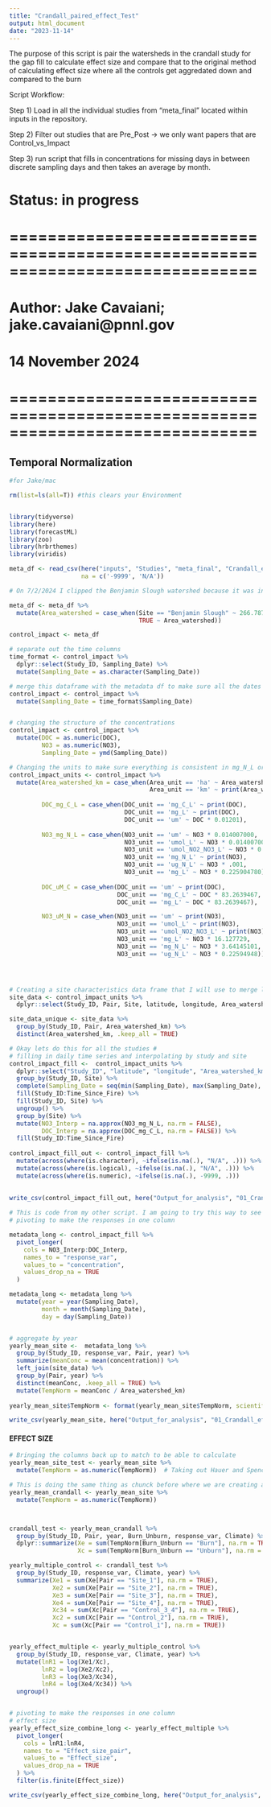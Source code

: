 ```yaml
---
title: "Crandall_paired_effect_Test"
output: html_document
date: "2023-11-14"
---
```

The purpose of this script is pair the watersheds in the crandall study for the gap fill to calculate effect size and compare that to the original method of calculating effect size where all the controls get aggredated down and compared to the burn 

Script Workflow:

Step 1) Load in all the individual studies from "meta_final" located within inputs in the repository.  

Step 2) Filter out studies that are Pre_Post -> we only want papers that are Control_vs_Impact

Step 3) run script that fills in concentrations for missing days in between discrete sampling days and then takes an average by month. 

# Status: in progress

# ==============================================================================
# Author: Jake Cavaiani; jake.cavaiani@pnnl.gov
# 14 November 2024
# ==============================================================================



## Temporal Normalization 
```r
#for Jake/mac

rm(list=ls(all=T)) #this clears your Environment


library(tidyverse)
library(here)
library(forecastML)
library(zoo)
library(hrbrthemes)
library(viridis)

```

```r
meta_df <- read_csv(here("inputs", "Studies", "meta_final", "Crandall_et_al_2021.csv"),
                    na = c('-9999', 'N/A'))

# On 7/2/2024 I clipped the Benjamin Slough watershed because it was incorporating the Payson watershed. The updated watershed area is 266.787. Lets update that here so we can calculate a proper effect size. 

meta_df <- meta_df %>% 
  mutate(Area_watershed = case_when(Site == "Benjamin Slough" ~ 266.787,
                                    TRUE ~ Area_watershed))


```


```r
control_impact <- meta_df 

# separate out the time columns 
time_format <- control_impact %>% 
  dplyr::select(Study_ID, Sampling_Date) %>% 
  mutate(Sampling_Date = as.character(Sampling_Date))

# merge this dataframe with the metadata df to make sure all the dates are the same format and there aren't any NAs
control_impact <- control_impact %>% 
  mutate(Sampling_Date = time_format$Sampling_Date)


# changing the structure of the concentrations
control_impact <- control_impact %>% 
  mutate(DOC = as.numeric(DOC),
         NO3 = as.numeric(NO3), 
         Sampling_Date = ymd(Sampling_Date))

# Changing the units to make sure everything is consistent in mg_N_L or mg_C_L
control_impact_units <- control_impact %>% 
  mutate(Area_watershed_km = case_when(Area_unit == 'ha' ~ Area_watershed * .01,
                                       Area_unit == 'km' ~ print(Area_watershed)),
         
         DOC_mg_C_L = case_when(DOC_unit == 'mg_C_L' ~ print(DOC),
                                DOC_unit == 'mg_L' ~ print(DOC),
                                DOC_unit == 'um' ~ DOC * 0.01201),
         
         NO3_mg_N_L = case_when(NO3_unit == 'um' ~ NO3 * 0.014007000,
                                NO3_unit == 'umol_L' ~ NO3 * 0.014007000,
                                NO3_unit == 'umol_NO2_NO3_L' ~ NO3 * 0.014007000,
                                NO3_unit == 'mg_N_L' ~ print(NO3),
                                NO3_unit == 'ug_N_L' ~ NO3 * .001, 
                                NO3_unit == 'mg_L' ~ NO3 * 0.225904780),
         
         DOC_uM_C = case_when(DOC_unit == 'um' ~ print(DOC),
                              DOC_unit == 'mg_C_L' ~ DOC * 83.2639467,
                              DOC_unit == 'mg_L' ~ DOC * 83.2639467),

         NO3_uM_N = case_when(NO3_unit == 'um' ~ print(NO3),
                              NO3_unit == 'umol_L' ~ print(NO3),
                              NO3_unit == 'umol_NO2_NO3_L' ~ print(NO3),
                              NO3_unit == 'mg_L' ~ NO3 * 16.127729,
                              NO3_unit == 'mg_N_L' ~ NO3 * 3.64145101,
                              NO3_unit == 'ug_N_L' ~ NO3 * 0.22594948))




# Creating a site characteristics data frame that I will use to merge later to add in the proper data 
site_data <- control_impact_units %>% 
  dplyr::select(Study_ID, Pair, Site, latitude, longitude, Area_watershed_km, Climate, Burn_Unburn)

site_data_unique <- site_data %>% 
  group_by(Study_ID, Pair, Area_watershed_km) %>% 
  distinct(Area_watershed_km, .keep_all = TRUE)


```

```r
# Okay lets do this for all the studies # 
# filling in daily time series and interpolating by study and site
control_impact_fill <-  control_impact_units %>% 
  dplyr::select("Study_ID", "latitude", "longitude", "Area_watershed_km", "Pair", "Climate", "Site", "Burn_Unburn", "Time_Since_Fire", "Sampling_Date", "DOC_mg_C_L", "NO3_mg_N_L") %>%
  group_by(Study_ID, Site) %>%
  complete(Sampling_Date = seq(min(Sampling_Date), max(Sampling_Date), by = "1 day")) %>% 
  fill(Study_ID:Time_Since_Fire) %>%
  fill(Study_ID, Site) %>%
  ungroup() %>%
  group_by(Site) %>%
  mutate(NO3_Interp = na.approx(NO3_mg_N_L, na.rm = FALSE),
         DOC_Interp = na.approx(DOC_mg_C_L, na.rm = FALSE)) %>%
  fill(Study_ID:Time_Since_Fire)
  
control_impact_fill_out <- control_impact_fill %>% 
  mutate(across(where(is.character), ~ifelse(is.na(.), "N/A", .))) %>% 
  mutate(across(where(is.logical), ~ifelse(is.na(.), "N/A", .))) %>%          
  mutate(across(where(is.numeric), ~ifelse(is.na(.), -9999, .)))
  
  
write_csv(control_impact_fill_out, here("Output_for_analysis", "01_Crandall_effect_size", "crandall_conc_fill.csv"))

```

```r
# This is code from my other script. I am going to try this way to see if this is what we want to get to 
# pivoting to make the responses in one column

metadata_long <- control_impact_fill %>%
  pivot_longer(
    cols = NO3_Interp:DOC_Interp,
    names_to = "response_var",
    values_to = "concentration",
    values_drop_na = TRUE
  )

metadata_long <- metadata_long %>% 
  mutate(year = year(Sampling_Date),
         month = month(Sampling_Date),
         day = day(Sampling_Date))


# aggregate by year 
yearly_mean_site <-  metadata_long %>%
  group_by(Study_ID, response_var, Pair, year) %>% 
  summarize(meanConc = mean(concentration)) %>% 
  left_join(site_data) %>% 
  group_by(Pair, year) %>%
  distinct(meanConc, .keep_all = TRUE) %>%
  mutate(TempNorm = meanConc / Area_watershed_km)
    
yearly_mean_site$TempNorm <- format(yearly_mean_site$TempNorm, scientific = F)

write_csv(yearly_mean_site, here("Output_for_analysis", "01_Crandall_effect_size", "crandall_temp_norm.csv"))

```

#### EFFECT SIZE 
```r
# Bringing the columns back up to match to be able to calculate
yearly_mean_site_test <- yearly_mean_site %>%
  mutate(TempNorm = as.numeric(TempNorm))  # Taking out Hauer and Spencer and Hickenbottom because they have mutliple controls and that is different than the rest of these sites

# This is doing the same thing as chunck before where we are creating a column header for each individual site but doing it for the studies that have multiple controls. 
yearly_mean_crandall <- yearly_mean_site %>%
  mutate(TempNorm = as.numeric(TempNorm))



crandall_test <- yearly_mean_crandall %>%
  group_by(Study_ID, Pair, year, Burn_Unburn, response_var, Climate) %>%
  dplyr::summarize(Xe = sum(TempNorm[Burn_Unburn == "Burn"], na.rm = TRUE),
                   Xc = sum(TempNorm[Burn_Unburn == "Unburn"], na.rm = TRUE)) # Creating a control and treatment column for the temporal normalization 

yearly_multiple_control <- crandall_test %>% 
  group_by(Study_ID, response_var, Climate, year) %>%
  summarize(Xe1 = sum(Xe[Pair == "Site_1"], na.rm = TRUE),
            Xe2 = sum(Xe[Pair == "Site_2"], na.rm = TRUE),
            Xe3 = sum(Xe[Pair == "Site_3"], na.rm = TRUE),
            Xe4 = sum(Xe[Pair == "Site_4"], na.rm = TRUE),
            Xc34 = sum(Xc[Pair == "Control_3_4"], na.rm = TRUE),
            Xc2 = sum(Xc[Pair == "Control_2"], na.rm = TRUE),
            Xc = sum(Xc[Pair == "Control_1"], na.rm = TRUE)) 


yearly_effect_multiple <- yearly_multiple_control %>% 
  group_by(Study_ID, response_var, Climate, year) %>%
  mutate(lnR1 = log(Xe1/Xc),
         lnR2 = log(Xe2/Xc2),
         lnR3 = log(Xe3/Xc34),
         lnR4 = log(Xe4/Xc34)) %>% 
  ungroup()


# pivoting to make the responses in one column
# effect size 
yearly_effect_size_combine_long <- yearly_effect_multiple %>% 
  pivot_longer(
    cols = lnR1:lnR4,
    names_to = "Effect_size_pair",
    values_to = "Effect_size",
    values_drop_na = TRUE
  ) %>% 
  filter(is.finite(Effect_size))

write_csv(yearly_effect_size_combine_long, here("Output_for_analysis", "01_Crandall_effect_size", "Crandall_effect_size.csv"))


```



